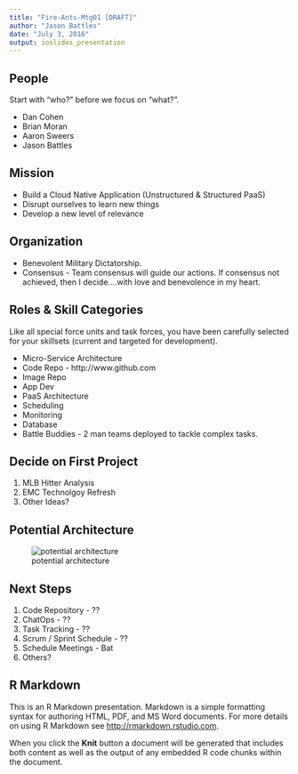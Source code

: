 ```yaml
---
title: "Fire-Ants-Mtg01 [DRAFT]"
author: "Jason Battles"
date: "July 3, 2016"
output: ioslides_presentation
---
```


## People
Start with “who?” before we focus on “what?”.

- Dan Cohen
- Brian Moran
- Aaron Sweers
- Jason Battles

## Mission
- Build a Cloud Native Application (Unstructured & Structured PaaS)
- Disrupt ourselves to learn new things
- Develop a new level of relevance

## Organization

- Benevolent Military Dictatorship.  
- Consensus - Team consensus will guide our actions.  If consensus not achieved, then I decide….with love and benevolence in my heart.

## Roles & Skill Categories
Like all special force units and task forces, you have been carefully selected for your skillsets (current and targeted for development).  

- Micro-Service Architecture
- Code Repo - http://www.github.com
- Image Repo
- App Dev
- PaaS Architecture
-  Scheduling 
-  Monitoring
- Database
- Battle Buddies - 2 man teams deployed to tackle complex tasks.  

## Decide on First Project
1. MLB Hitter Analysis
2. EMC Technolgoy Refresh
3. Other Ideas?

## Potential Architecture
![potential architecture](images/architecture01.jpg)

## Next Steps
1. Code Repository - ??
2. ChatOps - ??
3. Task Tracking - ??
4. Scrum / Sprint Schedule - ??
5. Schedule Meetings - Bat
5. Others?

## R Markdown

This is an R Markdown presentation. Markdown is a simple formatting syntax for authoring HTML, PDF, and MS Word documents. For more details on using R Markdown see <http://rmarkdown.rstudio.com>.

When you click the **Knit** button a document will be generated that includes both content as well as the output of any embedded R code chunks within the document.
